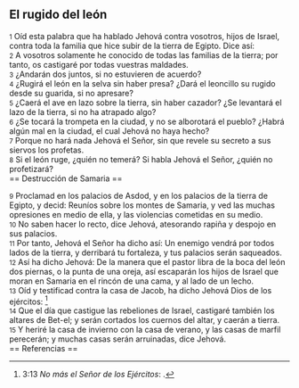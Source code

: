 == El rugido del león ==

{{anchor|1}} <small>1</small> Oíd esta palabra que ha hablado Jehová contra vosotros, hijos de Israel, contra toda la familia que hice subir de la tierra de Egipto. Dice así:<br>
{{anchor|2}} <small>2</small> A vosotros solamente he conocido de todas las familias de la tierra; por tanto, os castigaré por todas vuestras maldades.<br>
{{anchor|3}} <small>3</small> ¿Andarán dos juntos, si no estuvieren de acuerdo?<br>
{{anchor|4}} <small>4</small> ¿Rugirá el león en la selva sin haber presa? ¿Dará el leoncillo su rugido desde su guarida, si no apresare?<br>
{{anchor|5}} <small>5</small> ¿Caerá el ave en lazo sobre la tierra, sin haber cazador? ¿Se levantará el lazo de la tierra, si no ha atrapado algo?<br>
{{anchor|6}} <small>6</small> ¿Se tocará la trompeta en la ciudad, y no se alborotará el pueblo? ¿Habrá algún mal en la ciudad, el cual Jehová no haya hecho?<br>
{{anchor|7}} <small>7</small> Porque no hará nada Jehová el Señor, sin que revele su secreto a sus siervos los profetas.<br>
{{anchor|8}} <small>8</small> Si el león ruge, ¿quién no temerá? Si habla Jehová el Señor, ¿quién no profetizará?<br>
== Destrucción de Samaria ==

{{anchor|9}} <small>9</small> Proclamad en los palacios de Asdod, y en los palacios de la tierra de Egipto, y decid: Reuníos sobre los montes de Samaria, y ved las muchas opresiones en medio de ella, y las violencias cometidas en su medio.<br>
{{anchor|10}} <small>10</small> No saben hacer lo recto, dice Jehová, atesorando rapiña y despojo en sus palacios.<br>
{{anchor|11}} <small>11</small> Por tanto, Jehová el Señor ha dicho así: Un enemigo vendrá por todos lados de la tierra, y derribará tu fortaleza, y tus palacios serán saqueados.<br>
{{anchor|12}} <small>12</small> Así ha dicho Jehová: De la manera que el pastor libra de la boca del león dos piernas, o la punta de una oreja, así escaparán los hijos de Israel que moran en Samaria en el rincón de una cama, y al lado de un lecho.<br>
{{anchor|13}} <small>13</small> Oíd y testificad contra la casa de Jacob, ha dicho Jehová Dios de los ejércitos: <ref>3:13 ''No más el Señor de los Ejércitos'': {{lib|LU|194|3|11}}.</ref><br>
{{anchor|14}} <small>14</small> Que el día que castigue las rebeliones de Israel, castigaré también los altares de Bet-el; y serán cortados los cuernos del altar, y caerán a tierra.<br>
{{anchor|15}} <small>15</small> Y heriré la casa de invierno con la casa de verano, y las casas de marfil perecerán; y muchas casas serán arruinadas, dice Jehová.<br>
== Referencias ==

<references />
